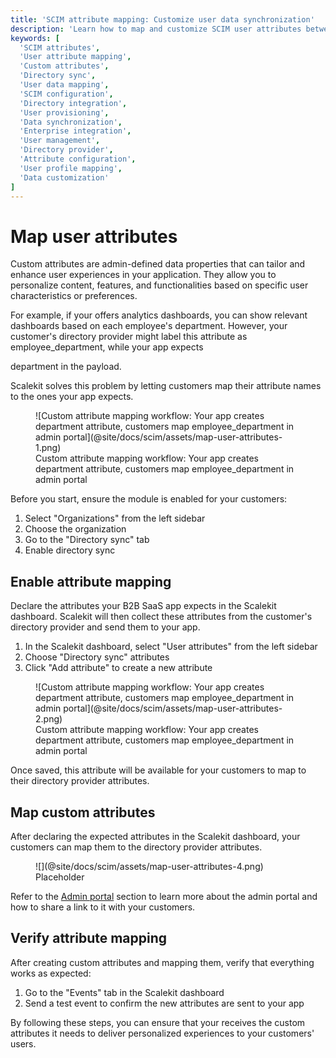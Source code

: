 ```yaml
---
title: 'SCIM attribute mapping: Customize user data synchronization'
description: 'Learn how to map and customize SCIM user attributes between directory providers and your application. Enable personalized user experiences through custom attribute mapping and synchronization.'
keywords: [
  'SCIM attributes',
  'User attribute mapping',
  'Custom attributes',
  'Directory sync',
  'User data mapping',
  'SCIM configuration',
  'Directory integration',
  'User provisioning',
  'Data synchronization',
  'Enterprise integration',
  'User management',
  'Directory provider',
  'Attribute configuration',
  'User profile mapping',
  'Data customization'
]
---
```


# Map user attributes

Custom attributes are admin-defined data properties that can tailor and enhance user experiences in
your application. They allow you to personalize content, features, and functionalities based on
specific user characteristics or preferences.

For example, if your <TermTip jargon="app" /> offers analytics dashboards, you can show relevant
dashboards based on each employee's department. However, your customer's directory provider might
label this attribute as <SimpleCode>employee_department</SimpleCode>, while your app expects

<SimpleCode>department</SimpleCode> in the payload.

Scalekit solves this problem by letting customers map their attribute names to the ones your app
expects.

<figure className="width-75">
  ![Custom attribute mapping workflow: Your app creates department attribute, customers map
  employee_department in admin portal](@site/docs/scim/assets/map-user-attributes-1.png)
  <figcaption>
    Custom attribute mapping workflow: Your app creates department attribute, customers map
    employee_department in admin portal
  </figcaption>
</figure>

Before you start, ensure the <TermTip jargon="Directory Sync" /> module is enabled for your
customers:

1. Select "Organizations" from the left sidebar
2. Choose the organization
3. Go to the "Directory sync" tab
4. Enable directory sync

## Enable attribute mapping

Declare the attributes your B2B SaaS app expects in the Scalekit dashboard. Scalekit will then
collect these attributes from the customer's directory provider and send them to your app.

1. In the Scalekit dashboard, select "User attributes" from the left sidebar
2. Choose "Directory sync" attributes
3. Click "Add attribute" to create a new attribute

<figure className="width-50">
  ![Custom attribute mapping workflow: Your app creates department attribute, customers map
  employee_department in admin portal](@site/docs/scim/assets/map-user-attributes-2.png)
  <figcaption>
    Custom attribute mapping workflow: Your app creates department attribute, customers map
    employee_department in admin portal
  </figcaption>
</figure>

Once saved, this attribute will be available for your customers to map to their directory provider
attributes.

## Map custom attributes

After declaring the expected attributes in the Scalekit dashboard, your customers can map them to the
directory provider attributes.

<figure className="width-75">
  ![](@site/docs/scim/assets/map-user-attributes-4.png)
  <figcaption>Placeholder</figcaption>
</figure>

Refer to the [Admin portal](./admin-portal.mdx) section to learn more about the admin portal and how
to share a link to it with your customers.

## Verify attribute mapping

After creating custom attributes and mapping them, verify that everything works as expected:

1. Go to the "Events" tab in the Scalekit dashboard
2. Send a test event to confirm the new attributes are sent to your app

By following these steps, you can ensure that your <TermTip jargon="B2B app" /> receives the custom
attributes it needs to deliver personalized experiences to your customers' users.
